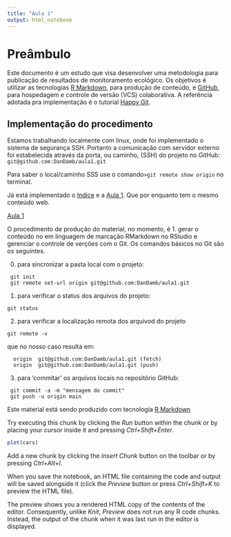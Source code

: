 ```yaml
---
title: "Aula 1"
output: html_notebook
---
```


# Preâmbulo
Este documento é um estudo que visa desenvolver uma metodologia para publicação de resultados de monitoramento ecológico.
Os objetivos é utilizar as tecnologias [R Markdown](http://rmarkdown.rstudio.com), para produção de conteúdo, e [GitHub](http://github.com/), para hospedagem e controle de versão (VCS) colaborativa.
A referência adotada pra implementação é o tutorial [Happy Git](https://happygitwithr.com/).

## Implementação do procedimento
Estamos trabalhando localmente com linux, onde foi implementado o sistema de segurança SSH.
Portanto a comunicação com servidor externo foi estabelecida através da porta, ou caminho, (SSH) do projeto no GitHub: ```git@github.com:DanDamb/aula1.git```

Para saber o local/caminho SSS use o comando```>git remote show origin``` no terminal.

Já está implementado o [Indice](https://dandamb.github.io/aula1/) e a [Aula 1](https://dandamb.github.io/aula1/Aula1.nb.html). Que por enquanto tem o mesmo conteúdo web.

[Aula 1](https://dandamb.github.io/aula1/Aula1.nb.html)

O procedimento de produção do material, no momento, é
1. gerar o conteúdo no em linguagem de marcação RMarkdown no RStudio e gerenciar o controle de verções com o Git.
Os comandos básicos no Git são os seguintes.

0) para sincronizar a pasta local com o projeto:
```
 git init
 git remote set-url origin git@github.com:DanDamb/aula1.git
```

1) para verificar o status dos arquivos do projeto:
```
git status
```


2) para verificar a localização remota dos arquivod do projeto
```
git remote -v
```
que no nosso caso resulta em:
```
  origin  git@github.com:DanDamb/aula1.git (fetch)
  origin  git@github.com:DanDamb/aula1.git (push)
```

3) para 'commitar' os arquivos locais no repositório GitHub:
```
 git commit -a -m "mensagem do commit"
 git push -u origin main
```

Este material está sendo produzido com tecnologia [R Markdown](http://rmarkdown.rstudio.com) 

Try executing this chunk by clicking the *Run* button within the chunk or by placing your cursor inside it and pressing *Ctrl+Shift+Enter*. 

```r
plot(cars)
```

Add a new chunk by clicking the *Insert Chunk* button on the toolbar or by pressing *Ctrl+Alt+I*.

When you save the notebook, an HTML file containing the code and output will be saved alongside it (click the *Preview* button or press *Ctrl+Shift+K* to preview the HTML file).

The preview shows you a rendered HTML copy of the contents of the editor. Consequently, unlike *Knit*, *Preview* does not run any R code chunks. Instead, the output of the chunk when it was last run in the editor is displayed.
